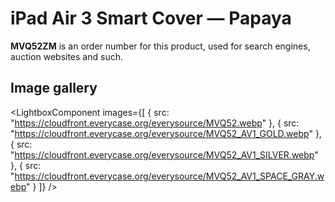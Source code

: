 
# iPad Air 3 Smart Cover — Papaya

<Callout type='info' emoji='👉🏻'>**MVQ52ZM** is an order number for this product, used for search engines, auction websites and such.</Callout>

## Image gallery

<LightboxComponent
    images={[
      {
        src: "https://cloudfront.everycase.org/everysource/MVQ52.webp"
      },
      {
        src: "https://cloudfront.everycase.org/everysource/MVQ52_AV1_GOLD.webp"
      },
      {
        src: "https://cloudfront.everycase.org/everysource/MVQ52_AV1_SILVER.webp"
      },
      {
        src: "https://cloudfront.everycase.org/everysource/MVQ52_AV1_SPACE_GRAY.webp"
      }
    ]}
  />
